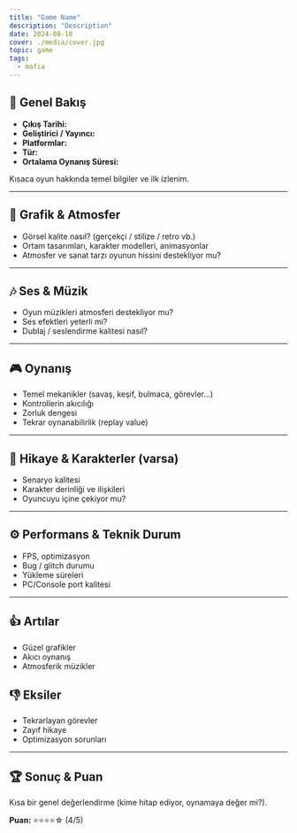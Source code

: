 ```yaml
---
title: "Game Name"
description: "Description"
date: 2024-08-18
cover: ./media/cover.jpg
topic: game
tags:
  - mafia
---
```


## 📌 Genel Bakış  
- **Çıkış Tarihi:**  
- **Geliştirici / Yayıncı:**  
- **Platformlar:**  
- **Tür:**  
- **Ortalama Oynanış Süresi:**  

Kısaca oyun hakkında temel bilgiler ve ilk izlenim.  

---

## 🎨 Grafik & Atmosfer  
- Görsel kalite nasıl? (gerçekçi / stilize / retro vb.)  
- Ortam tasarımları, karakter modelleri, animasyonlar  
- Atmosfer ve sanat tarzı oyunun hissini destekliyor mu?  

---

## 🎶 Ses & Müzik  
- Oyun müzikleri atmosferi destekliyor mu?  
- Ses efektleri yeterli mi?  
- Dublaj / seslendirme kalitesi nasıl?  

---

## 🎮 Oynanış  
- Temel mekanikler (savaş, keşif, bulmaca, görevler…)  
- Kontrollerin akıcılığı  
- Zorluk dengesi  
- Tekrar oynanabilirlik (replay value)  

---

## 📖 Hikaye & Karakterler (varsa)  
- Senaryo kalitesi  
- Karakter derinliği ve ilişkileri  
- Oyuncuyu içine çekiyor mu?  

---

## ⚙️ Performans & Teknik Durum  
- FPS, optimizasyon  
- Bug / glitch durumu  
- Yükleme süreleri  
- PC/Console port kalitesi  

---

## 👍 Artılar  
- Güzel grafikler  
- Akıcı oynanış  
- Atmosferik müzikler  

## 👎 Eksiler  
- Tekrarlayan görevler  
- Zayıf hikaye  
- Optimizasyon sorunları  

---

## 🏆 Sonuç & Puan  
Kısa bir genel değerlendirme (kime hitap ediyor, oynamaya değer mi?).  

**Puan:** ⭐️⭐️⭐️⭐️☆ (4/5)  
